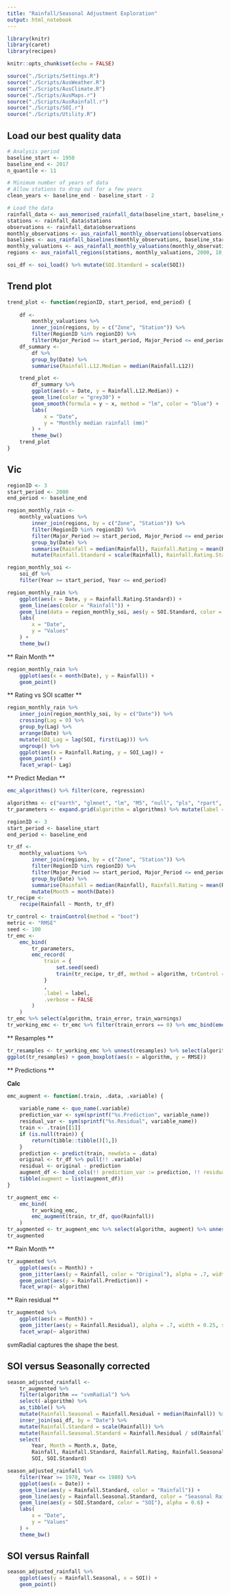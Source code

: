 ```yaml
---
title: "Rainfall/Seasonal Adjustment Exploration"
output: html_notebook
---
```


```r
library(knitr)
library(caret)
library(recipes)

knitr::opts_chunk$set(echo = FALSE)

source("./Scripts/Settings.R")
source("./Scripts/AusWeather.R")
source("./Scripts/AusClimate.R")
source("./Scripts/AusMaps.r")
source("./Scripts/AusRainfall.r")
source("./Scripts/SOI.r")
source("./Scripts/Utility.R")

```

## Load our best quality data

```r

# Analysis period
baseline_start <- 1950
baseline_end <- 2017
n_quantile <- 11

# Minimum number of years of data
# Allow stations to drop out for a few years
clean_years <- baseline_end - baseline_start - 2

# Load the data
rainfall_data <- aus_memorised_rainfall_data(baseline_start, baseline_end, clean_years)
stations <- rainfall_data$stations
observations <- rainfall_data$observations
monthly_observations <- aus_rainfall_monthly_observations(observations)
baselines <- aus_rainfall_baselines(monthly_observations, baseline_start, baseline_end, n_quantile)
monthly_valuations <- aus_rainfall_monthly_valuations(monthly_observations, baselines, n_quantile)
regions <- aus_rainfall_regions(stations, monthly_valuations, 2000, 10, 12, 3, 7)

soi_df <- soi_load() %>% mutate(SOI.Standard = scale(SOI))

```

## Trend plot

```r

trend_plot <- function(regionID, start_period, end_period) {
    
    df <- 
        monthly_valuations %>%
        inner_join(regions, by = c("Zone", "Station")) %>% 
        filter(RegionID %in% regionID) %>%
        filter(Major_Period >= start_period, Major_Period <= end_period)
    df_summary <- 
        df %>%
        group_by(Date) %>%
        summarise(Rainfall.L12.Median = median(Rainfall.L12))

    trend_plot <-
        df_summary %>%
        ggplot(aes(x = Date, y = Rainfall.L12.Median)) +
        geom_line(color = "grey30") +
        geom_smooth(formula = y ~ x, method = "lm", color = "blue") +
        labs(
            x = "Date",
            y = "Monthly median rainfall (mm)"
        ) +
        theme_bw()
    trend_plot
}

```

## Vic

```r

regionID <- 3
start_period <- 2000
end_period <- baseline_end

region_monthly_rain <- 
    monthly_valuations %>%
        inner_join(regions, by = c("Zone", "Station")) %>% 
        filter(RegionID %in% regionID) %>%
        filter(Major_Period >= start_period, Major_Period <= end_period) %>%
        group_by(Date) %>%
        summarise(Rainfall = median(Rainfall), Rainfall.Rating = mean(Rainfall.Rating)) %>%
        mutate(Rainfall.Standard = scale(Rainfall), Rainfall.Rating.Standard = scale(Rainfall.Rating))

region_monthly_soi <-
    soi_df %>%
    filter(Year >= start_period, Year <= end_period)

region_monthly_rain %>%
    ggplot(aes(x = Date, y = Rainfall.Rating.Standard)) +
    geom_line(aes(color = "Rainfall")) +
    geom_line(data = region_monthly_soi, aes(y = SOI.Standard, color = "SOI"), alpha = 0.6) +
    labs(
        x = "Date",
        y = "Values"
    ) +
    theme_bw()

```

** Rain Month **

```r

region_monthly_rain %>%
    ggplot(aes(x = month(Date), y = Rainfall)) +
    geom_point()

```

** Rating vs SOI scatter **

```r

region_monthly_rain %>%
    inner_join(region_monthly_soi, by = c("Date")) %>%
    crossing(Lag = 0) %>%
    group_by(Lag) %>%
    arrange(Date) %>%
    mutate(SOI_Lag = lag(SOI, first(Lag))) %>%
    ungroup() %>%
    ggplot(aes(x = Rainfall.Rating, y = SOI_Lag)) +
    geom_point() +
    facet_wrap(~ Lag)

```

** Predict Median **

```r

emc_algorithms() %>% filter(core, regression)

```

```r

algorithms <- c("earth", "glmnet", "lm", "M5", "null", "pls", "rpart", "svmLinear", "svmPoly", "svmRadial", "rf")
tr_parameters <- expand.grid(algorithm = algorithms) %>% mutate(label = paste0("Algorithm ", algorithm))

regionID <- 3
start_period <- baseline_start
end_period <- baseline_end

tr_df <- 
    monthly_valuations %>%
        inner_join(regions, by = c("Zone", "Station")) %>% 
        filter(RegionID %in% regionID) %>%
        filter(Major_Period >= start_period, Major_Period <= end_period) %>%
        group_by(Date) %>%
        summarise(Rainfall = median(Rainfall), Rainfall.Rating = mean(Rainfall.Rating)) %>%
        mutate(Month = month(Date))
tr_recipe <-
    recipe(Rainfall ~ Month, tr_df)

tr_control <- trainControl(method = "boot")
metric <- "RMSE"
seed <- 100
tr_emc <-
    emc_bind(
        tr_parameters,
        emc_record(
            train = {
                set.seed(seed)
                train(tr_recipe, tr_df, method = algorithm, trControl = tr_control) 
            }
            ,
            .label = label,
            .verbose = FALSE
        )
    )
tr_emc %>% select(algorithm, train_error, train_warnings)
tr_working_emc <- tr_emc %>% filter(train_errors == 0) %>% emc_bind(emc_resamples(train))
```

** Resamples **

```r
tr_resamples <- tr_working_emc %>% unnest(resamples) %>% select(algorithm, RMSE, MAE, Resample)
ggplot(tr_resamples) + geom_boxplot(aes(x = algorithm, y = RMSE))

```

** Predictions **

**Calc**

```r

emc_augment <- function(.train, .data, .variable) {
    
    variable_name <- quo_name(.variable)
    prediction_var <- sym(sprintf("%s.Prediction", variable_name))
    residual_var <- sym(sprintf("%s.Residual", variable_name))
    train <- .train[[1]]
    if (is.null(train)) {
        return(tibble::tibble()[1,])
    }
    prediction <- predict(train, newdata = .data)
    original <- tr_df %>% pull(!! .variable)
    residual <- original - prediction
    augment_df <- bind_cols(!! prediction_var := prediction, !! residual_var := residual, .data)
    tibble(augment = list(augment_df))
}

tr_augment_emc <- 
    emc_bind(
        tr_working_emc,
        emc_augment(train, tr_df, quo(Rainfall))
    )
tr_augmented <- tr_augment_emc %>% select(algorithm, augment) %>% unnest(augment)
tr_augmented

```

** Rain Month **

```r

tr_augmented %>%
    ggplot(aes(x = Month)) +
    geom_jitter(aes(y = Rainfall, color = "Original"), alpha = .7, width = 0.25, size = 1) +
    geom_point(aes(y = Rainfall.Prediction)) +
    facet_wrap(~ algorithm)

```

** Rain residual **

```r

tr_augmented %>%
    ggplot(aes(x = Month)) +
    geom_jitter(aes(y = Rainfall.Residual), alpha = .7, width = 0.25, size = 1) +
    facet_wrap(~ algorithm)

```


svmRadial captures the shape the best.

## SOI versus Seasonally corrected

```r

season_adjusted_rainfall <- 
    tr_augmented %>% 
    filter(algorithm == "svmRadial") %>% 
    select(-algorithm) %>% 
    as_tibble() %>%
    mutate(Rainfall.Seasonal = Rainfall.Residual + median(Rainfall)) %>%
    inner_join(soi_df, by = "Date") %>%
    mutate(Rainfall.Standard = scale(Rainfall)) %>%
    mutate(Rainfall.Seasonal.Standard = Rainfall.Residual / sd(Rainfall)) %>%
    select(
        Year, Month = Month.x, Date, 
        Rainfall, Rainfall.Standard, Rainfall.Rating, Rainfall.Seasonal, Rainfall.Seasonal.Standard, 
        SOI, SOI.Standard)

season_adjusted_rainfall %>%
    filter(Year >= 1970, Year <= 1980) %>%
    ggplot(aes(x = Date)) +
    geom_line(aes(y = Rainfall.Standard, color = "Rainfall")) +
    geom_line(aes(y = Rainfall.Seasonal.Standard, color = "Seasonal Rainfall"), alpha = 0.6) +
    geom_line(aes(y = SOI.Standard, color = "SOI"), alpha = 0.6) +
    labs(
        x = "Date",
        y = "Values"
    ) +
    theme_bw()


```

## SOI versus Rainfall

```r

season_adjusted_rainfall %>%
    ggplot(aes(y = Rainfall.Seasonal, x = SOI)) +
    geom_point()
```


